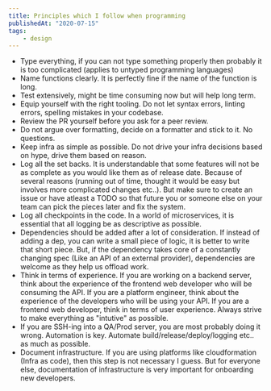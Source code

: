 ```yaml
---
title: Principles which I follow when programming
publishedAt: "2020-07-15"
tags:
    - design
---
```


-   Type everything, if you can not type something properly then probably it is too complicated (applies to untyped
    programming languages)
-   Name functions clearly. It is perfectly fine if the name of the function is long.
-   Test extensively, might be time consuming now but will help long term.
-   Equip yourself with the right tooling. Do not let syntax errors, linting errors, spelling mistakes in your codebase.
-   Review the PR yourself before you ask for a peer review.
-   Do not argue over formatting, decide on a formatter and stick to it. No questions.
-   Keep infra as simple as possible. Do not drive your infra decisions based on hype, drive them based on reason.
-   Log all the set backs. It is understandable that some features will not be as complete as you would like them as of
    release date. Because of several reasons (running out of time, thought it would be easy but involves more
    complicated changes etc..). But make sure to create an issue or have atleast a TODO so that future you or someone
    else on your team can pick the pieces later and fix the system.
-   Log all checkpoints in the code. In a world of microservices, it is essential that all logging be as descriptive as
    possible.
-   Dependencies should be added after a lot of consideration. If instead of adding a dep, you can write a small piece of
    logic, it is better to write that short piece. But, if the dependency takes core of a constantly changing spec (Like
    an API of an external provider), dependencies are welcome as they help us offload work.
-   Think in terms of experience. If you are working on a backend server, think about the experience of the frontend web
    developer who will be consuming the API. If you are a platform engineer, think about the experience of the
    developers who will be using your API. If you are a frontend web developer, think in terms of user experience.
    Always strive to make everything as "intutive" as possible.
-   If you are SSH-ing into a QA/Prod server, you are most probably doing it wrong. Automation is key. Automate
    build/release/deploy/logging etc.. as much as possible.
-   Document infrastructure. If you are using platforms like cloudformation (Infra as code), then this step is not
    necessary I guess. But for everyone else, documentation of infrastructure is very important for onboarding new
    developers.

